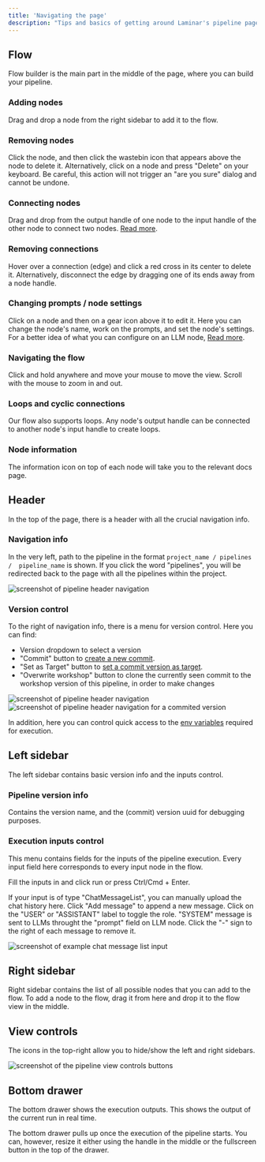```yaml
---
title: 'Navigating the page'
description: "Tips and basics of getting around Laminar's pipeline page"
---
```


## Flow

Flow builder is the main part in the middle of the page, where you can build your pipeline.

### Adding nodes

Drag and drop a node from the right sidebar to add it to the flow.

### Removing nodes

Click the node, and then click the wastebin icon that appears above the node to delete it. Alternatively, click on a node and press "Delete" on your keyboard.
Be careful, this action will not trigger an "are you sure" dialog and cannot be undone.

### Connecting nodes

Drag and drop from the output handle of one node to the input handle of the other node to connect two nodes. [Read more](/pipeline/working-with-nodes#connecting-nodes-handles).

### Removing connections

Hover over a connection (edge) and click a red cross in its center to delete it. Alternatively, disconnect the edge by dragging one of its ends away from a node handle.

### Changing prompts / node settings

Click on a node and then on a gear icon above it to edit it. Here you can change the node's name, work on the prompts,
and set the node's settings. For a better idea of what you can configure on an LLM node,
[Read more](/nodes/LLM).

### Navigating the flow

Click and hold anywhere and move your mouse to move the view. Scroll with the mouse to zoom in and out.

### Loops and cyclic connections

Our flow also supports loops. Any node's output handle can be connected to another node's input handle to create loops.

### Node information

The information icon on top of each node will take you to the relevant docs page.

## Header

In the top of the page, there is a header with all the crucial navigation info.

### Navigation info

In the very left, path to the pipeline in the format `project_name / pipelines /  pipeline_name` is shown.
If you click the word "pipelines", you will be redirected back to the page with all the pipelines within the project.

<img src="/images/pipeline-builder/header-nav.png" alt="screenshot of pipeline header navigation"/>

### Version control

To the right of navigation info, there is a menu for version control. Here you can find:

- Version dropdown to select a version
- "Commit" button to [create a new commit](/pipeline/run-save-deploy#commit-a-new-version).
- "Set as Target" button to [set a commit version as target](/pipeline/run-save-deploy#deploying-a-pipeline-version).
- "Overwrite workshop" button to clone the currently seen commit to the workshop version of this pipeline, in order to make changes

<img src="/images/pipeline-builder/header-version-control.png" alt="screenshot of pipeline header navigation"/>
<img src="/images/pipeline-builder/header-version-control-commit.png" alt="screenshot of pipeline header navigation for a commited version"/>

In addition, here you can control quick access to the [env variables](/pipeline/env-variables) required for execution.

## Left sidebar

The left sidebar contains basic version info and the inputs control.

### Pipeline version info

Contains the version name, and the (commit) version uuid for debugging purposes.

### Execution inputs control

This menu contains fields for the inputs of the pipeline execution. Every input field here corresponds to every input node in the flow.

Fill the inputs in and click run or press Ctrl/Cmd + Enter.

If your input is of type "ChatMessageList", you can manually upload the chat history here. Click "Add message" to append a new message.
Click on the "USER" or "ASSISTANT" label to toggle the role. "SYSTEM" message is sent to LLMs throught the "prompt" field on LLM node.
Click the "-" sign to the right of each message to remove it.

<img src="/images/pipeline-builder/chat-message-input.png" alt="screenshot of example chat message list input"/>

## Right sidebar

Right sidebar contains the list of all possible nodes that you can add to the flow. To add a node to the flow, drag it from here and drop it to the flow view in the middle.

## View controls

The icons in the top-right allow you to hide/show the left and right sidebars.

<img src="/images/pipeline-builder/view-controls.png" alt="screenshot of the pipeline view controls buttons"/>

## Bottom drawer

The bottom drawer shows the execution outputs. This shows the output of the current run in real time.

The bottom drawer pulls up once the execution of the pipeline starts. You can, however, resize it either using the handle
in the middle or the fullscreen button in the top of the drawer.
